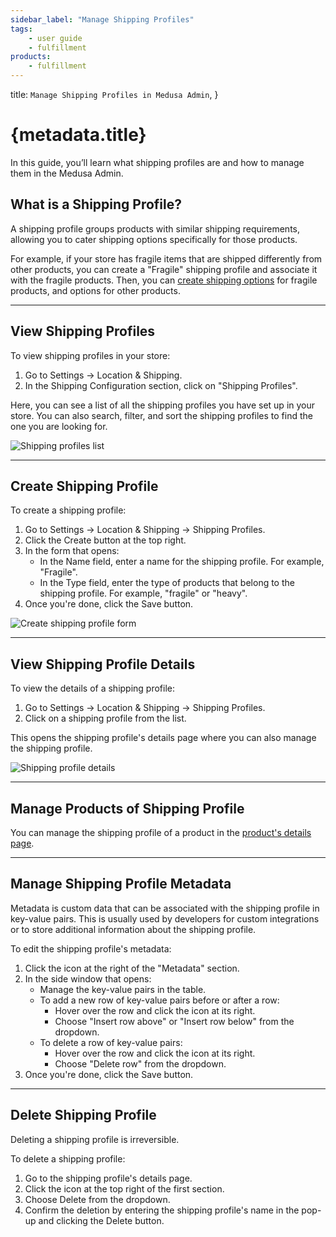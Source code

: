 ```yaml
---
sidebar_label: "Manage Shipping Profiles"
tags:
    - user guide
    - fulfillment
products:
    - fulfillment
---
```



  title: `Manage Shipping Profiles in Medusa Admin`,
}

# {metadata.title}

In this guide, you’ll learn what shipping profiles are and how to manage them in the Medusa Admin.

## What is a Shipping Profile?

A shipping profile groups products with similar shipping requirements, allowing you to cater shipping options specifically for those products.

For example, if your store has fragile items that are shipped differently from other products, you can create a "Fragile" shipping profile and associate it with the fragile products. Then, you can [create shipping options](../locations/page.mdx#create-shipping-options) for fragile products, and options for other products.

---

## View Shipping Profiles

To view shipping profiles in your store:

1. Go to Settings → Location & Shipping.
2. In the Shipping Configuration section, click on "Shipping Profiles".

Here, you can see a list of all the shipping profiles you have set up in your store. You can also search, filter, and sort the shipping profiles to find the one you are looking for.

![Shipping profiles list](https://res.cloudinary.com/dza7lstvk/image/upload/v1739985031/User%20Guide/Screenshot_2025-02-19_at_7.09.44_PM_cq0cwe.png)

---

## Create Shipping Profile

To create a shipping profile:

1. Go to Settings → Location & Shipping -> Shipping Profiles.
2. Click the Create button at the top right.
3. In the form that opens:
    - In the Name field, enter a name for the shipping profile. For example, "Fragile".
    - In the Type field, enter the type of products that belong to the shipping profile. For example, "fragile" or "heavy".
4. Once you're done, click the Save button.

![Create shipping profile form](https://res.cloudinary.com/dza7lstvk/image/upload/v1739985215/User%20Guide/Screenshot_2025-02-19_at_7.13.21_PM_wjp2tm.png)

---

## View Shipping Profile Details

To view the details of a shipping profile:

1. Go to Settings → Location & Shipping -> Shipping Profiles.
2. Click on a shipping profile from the list.

This opens the shipping profile's details page where you can also manage the shipping profile.

![Shipping profile details](https://res.cloudinary.com/dza7lstvk/image/upload/v1739985297/User%20Guide/Screenshot_2025-02-19_at_7.14.33_PM_g7egem.png)

---

## Manage Products of Shipping Profile

You can manage the shipping profile of a product in the [product's details page](../../../products/edit/page.mdx#edit-products-shipping-profile).

---

## Manage Shipping Profile Metadata

Metadata is custom data that can be associated with the shipping profile in key-value pairs. This is usually used by developers for custom integrations or to store additional information about the shipping profile.

To edit the shipping profile's metadata:

1. Click the <InlineIcon Icon={ArrowUpRightOnBox} alt="arrow" /> icon at the right of the "Metadata" section.
2. In the side window that opens:
    - Manage the key-value pairs in the table.
    - To add a new row of key-value pairs before or after a row:
        - Hover over the row and click the <InlineIcon Icon={EllipsisVertical} alt="three-dots" /> icon at its right.
        - Choose "Insert row above" or "Insert row below" from the dropdown.
    - To delete a row of key-value pairs:
        - Hover over the row and click the <InlineIcon Icon={EllipsisVertical} alt="three-dots" /> icon at its right.
        - Choose "Delete row" from the dropdown.
3. Once you're done, click the Save button.

---

## Delete Shipping Profile

<Note type="warning">

Deleting a shipping profile is irreversible.

</Note>

To delete a shipping profile:

1. Go to the shipping profile's details page.
2. Click the <InlineIcon Icon={EllipsisHorizontal} alt="three-dots" /> icon at the top right of the first section.
3. Choose Delete from the dropdown.
4. Confirm the deletion by entering the shipping profile's name in the pop-up and clicking the Delete button.

